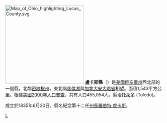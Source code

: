 {{Otheruses|盧卡斯縣|subject=美國俄亥俄州的一個縣|other=同名的縣}}
[[File:Map_of_Ohio_highlighting_Lucas_County.svg|250px]]
'''盧卡斯縣'''（{{lang-en|Lucas County}}）是[[美國|美國]][[俄亥俄州|俄亥俄州]]西北部的一個縣，北鄰[[密歇根州|密歇根州]]，東北隔[[休倫湖|休倫湖]]與[[加拿大|加拿大]][[安大略省|安大略省]]相望。面積1,543平方公里。根據[[美國2000年人口普查|美國2000年人口普查]]，共有人口455,054人。縣治[[托萊多_(俄亥俄州)|托萊多]] (Toledo)。

成立於1835年6月20日。縣名紀念第十二任[[俄亥俄州州長|州長]][[羅伯特·盧卡斯|羅伯特·盧卡斯]]。
{{ohio-stub}}

[[Category:俄亥俄州行政區劃|L]]